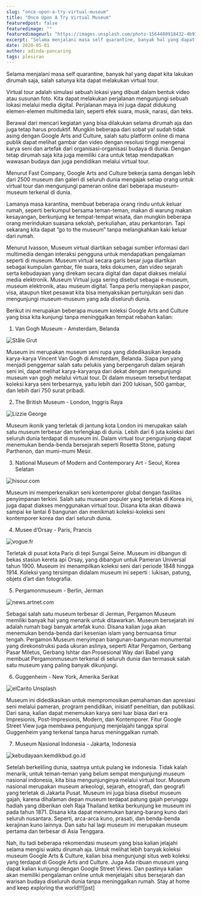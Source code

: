 ```yaml
---
slug: "once-upon-a-try-virtual-museum"
title: "Once Upon A Try Virtual Museum"
featuredpost: false
featuredimage: ""
featuredimageurl: "https://images.unsplash.com/photo-1564408918432-4b93b213cfb5?ixid=MXwxMjA3fDB8MHxwaG90by1wYWdlfHx8fGVufDB8fHw%3D&ixlib=rb-1.2.1&auto=format&fit=crop&w=1189&q=80"
excerpt: "Selama menjalani masa self quarantine, banyak hal yang dapat kita lakukan dirumah saja, salah satunya kita dapat melakukan virtual tour."
date: 2020-05-01
author: adinda-pancaring
tags: plesiran
---
```


Selama menjalani masa self quarantine, banyak hal yang dapat kita lakukan dirumah saja, salah satunya kita dapat melakukan virtual tour.

Virtual tour adalah simulasi sebuah lokasi yang dibuat dalam bentuk video atau susunan foto. Kita dapat melakukan perjalanan mengunjungi sebuah lokasi melalui media digital. Perjalanan maya ini juga dapat didukung elemen-elemen multimedia lain, seperti efek suara, musik, narasi, dan teks.

Berawal dari mencari kegiatan yang bisa dilakukan selama dirumah aja dan juga tetap harus produktif. Mungkin beberapa dari sobat ya! sudah tidak asing dengan Google Arts and Culture, salah satu platform online di mana publik dapat melihat gambar dan video dengan resolusi tinggi mengenai karya seni dan artefak dari organisasi-organisasi budaya di dunia. Dengan tetap dirumah saja kita juga memiliki cara untuk tetap mendapatkan wawasan budaya dan juga pendidikan melalui virtual tour.

Menurut Fast Company, Google Arts and Culture bekerja sama dengan lebih dari 2500 museum dan galeri di seluruh dunia mengajak setiap orang untuk virtual tour dan mengunjungi pameran online dari beberapa museum-museum terkenal di dunia.

Lamanya masa karantina, membuat beberapa orang rindu untuk keluar rumah, seperti berkumpul bersama teman-teman, makan di warung makan kesayangan, berkunjung ke tempat-tempat wisata, dan mungkin beberapa orang merindukan suasana sekolah, perkuliahan, atau perkantoran. Tapi sekarang kita dapat ”go to the museum” tanpa melangkahkan kaki keluar dari rumah.

Menurut Ivasson, Museum virtual diartikan sebagai sumber informasi dari multimedia dengan interaksi pengguna untuk mendapatkan pengalaman seperti di museum. Museum virtual secara garis besar juga diartikan sebagai kumpulan gambar, file suara, teks dokumen, dan video sejarah serta kebudayaan yang direkam secara digital dan dapat diakses melalui media elektronik. Museum Virtual juga sering disebut sebagai e-museum, museum elektronik, atau museum digital. Tanpa perlu menyiapkan paspor, visa, ataupun tiket pesawat kita bisa menyaksikan pertunjukan seni dan mengunjungi museum-museum yang ada diseluruh dunia.

Berikut ini merupakan beberapa museum koleksi Google Arts and Culture yang bisa kita kunjungi tanpa meninggalkan tempat rebahan kalian:

1.  Van Gogh Museum - Amsterdam, Belanda

![Ståle Grut](https://images.unsplash.com/photo-1514905552197-0610a4d8fd73?ixid=MXwxMjA3fDB8MHxwaG90by1wYWdlfHx8fGVufDB8fHw=&ixlib=rb-1.2.1&auto=format&fit=crop&w=1050&q=80)

Museum ini merupakan museum seni rupa yang didedikasikan kepada karya-karya Vincent Van Gogh di Amsterdam, Belanda. Siapa pun yang menjadi penggemar salah satu pelukis yang berpengaruh dalam sejarah seni ini, dapat melihat karya-karyanya dari dekat dengan mengunjungi museum van gogh melalui virtual tour. Di dalam museum tersebut terdapat koleksi karya seni terbesarnya, yaitu lebih dari 200 lukisan, 500 gambar, dan lebih dari 750 surat pribadi.

2.  The British Museum - London, Inggris Raya

![Lizzie George](https://images.unsplash.com/photo-1544213456-bc37cb97df74?ixid=MXwxMjA3fDB8MHxwaG90by1wYWdlfHx8fGVufDB8fHw=&ixlib=rb-1.2.1&auto=format&fit=crop&w=1050&q=80)

Museum ikonik yang terletak di jantung kota London ini merupakan salah satu museum terbesar dan terlengkap di dunia. Lebih dari 6 juta koleksi dari seluruh dunia terdapat di museum ini. Dalam virtual tour pengunjung dapat menemukan benda-benda bersejarah seperti Rosetta Stone, patung Parthenon, dan mumi-mumi Mesir.

3.  National Museum of Modern and Contemporary Art - Seoul, Korea Selatan

![hisour.com](https://i1.wp.com/www.hisour.com/wp-content/uploads/2019/10/Garden-National-Museum-of-Modern-and-Contemporary-Art-Seoul.jpg?w=960&ssl=1)

Museum ini memperkenalkan seni kontemporer global dengan fasilitas penyimpanan terkini. Salah satu museum populer yang terletak di Korea ini, juga dapat diakses menggunakan virtual tour. Disana kita akan dibawa sampai ke lantai 6 bangunan dan menikmati koleksi-koleksi seni kontemporer korea dan dari seluruh dunia.

4.  Musee d’Orsay - Paris, Prancis

![vogue.fr](https://media.vogue.fr/photos/5c8ade98488cdc9b81df7a62/16:9/w_1920,c_limit/GettyImages-541442952.jpg)

Terletak di pusat kota Paris di tepi Sungai Seine. Museum ini dibangun di bekas stasiun kereta api Orsay, yang dibangun untuk Pameran Universal tahun 1900. Museum ini menampilkan koleksi seni dari periode 1848 hingga 1914. Koleksi yang tersimpan didalam museum ini seperti : lukisan, patung, objets d’art dan fotografia.

5.  Pergamonmuseum - Berlin, Jerman

![news.artnet.com](https://news.artnet.com/app/news-upload/2016/11/Berlin_-_Pergamonmuseum_-_Altar_02.jpg)

Sebagai salah satu museum terbesar di Jerman, Pergamon Museum memiliki banyak hal yang menarik untuk ditawarkan. Museum bersejarah ini adalah rumah bagi banyak artefak kuno. Disana kalian juga akan menemukan benda-benda dari kesenian islam yang bernuansa timur tengah. Pergamon Museum menyimpan bangunan-bangunan monumental yang direkonstruksi pada ukuran aslinya, seperti Altar Pergamon, Gerbang Pasar Miletus, Gerbang Ishtar dan Prosesional Way dari Babel yang membuat Pergamonmuseum terkenal di seluruh dunia dan termasuk salah satu museum yang paling banyak dikunjungi.

6.  Guggenheim - New York, Amerika Serikat

![elCarito Unsplash](https://images.unsplash.com/photo-1600190187082-b812d4793be8?ixid=MXwxMjA3fDB8MHxwaG90by1wYWdlfHx8fGVufDB8fHw=&ixlib=rb-1.2.1&auto=format&fit=crop&w=634&q=80)

Museum ini didedikasikan untuk mempromosikan pemahaman dan apresiasi seni melalui pameran, program pendidikan, inisiatif penelitian, dan publikasi. Dari sana, kalian dapat menemukan karya seni luar biasa dari era Impresionis, Post-Impresionis, Modern, dan Kontemporer. Fitur Google Street View juga membawa pengunjung menjelajahi tangga spiral Guggenheim yang terkenal tanpa harus meninggalkan rumah.

7.  Museum Nasional Indonesia - Jakarta, Indonesia

![kebudayaan.kemdikbud.go.id](https://kebudayaan.kemdikbud.go.id/munas/wp-content/uploads/sites/58/2018/04/UJG_8809.jpg)

Setelah berkeliling dunia, saatnya untuk pulang ke indonesia. Tidak kalah menarik, untuk teman-teman yang belum sempat mengunjungi museum nasional indonesia, kita bisa mengunjunginya melalui virtual tour. Museum nasional merupakan museum arkeologi, sejarah, etnografi, dan geografi yang terletak di Jakarta Pusat. Museum ini juga biasa disebut museum gajah, karena dihalaman depan museum terdapat patung gajah perunggu hadiah yang diberikan oleh Raja Thailand ketika berkunjung ke museum ini pada tahun 1871. Disana kita dapat menemukan barang-barang kuno dari seluruh nusantara. Seperti, arca-arca kuno, prasati, dan benda-benda kerajinan kuno lainnya. Dan satu hal lagi museum ini merupakan museum pertama dan terbesar di Asia Tenggara.

Nah, itu tadi beberapa rekomendasi museum yang bisa kalian jelajahi selama mengisi waktu dirumah aja. Untuk melihat lebih banyak koleksi museum Google Arts & Culture, kalian bisa mengunjungi situs web koleksi yang terdapat di Google Arts and Culture. Juga Ada ribuan museum yang dapat kalian kunjungi dengan Google Street Views. Dan pastinya kalian akan memiliki pengalaman online untuk menjelajahi situs bersejarah dan warisan budaya diseluruh dunia tanpa meninggalkan rumah. Stay at home and keep exploring the world!!![pst]
